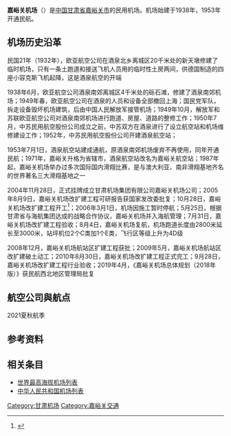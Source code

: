 {{Infobox Airport |
 airport_name = 嘉峪关机场<br />Jiayuguan Airport |
 photo = Jiayuguan Airport 01.jpg|
 photosize  = 180px|
 caption  = 嘉峪关机场|
 type = 民用 |
 run by =  |
 city = [[甘肅|甘肅]][[嘉峪关|嘉峪关]] |
 opened = |
 elevation-m = 1558| 
 distance_to_city =  |
 IATA = JGN|
 ICAO = ZLJQ<ref>[http://www.gcmap.com/airport/ZLJQ Airport information for ZLJQ] {{Wayback|url=http://www.gcmap.com/airport/ZLJQ |date=20160304071513 }} at Great Circle Mapper.</ref>|
 coordinates={{coord|39|51|34.8|N|98|20|18|E|region:CN_type:airport}}|
|map  = {{Location map|China Gansu|width=270|float=center
|caption=|mark=Airplane_silhouette.svg|marksize=10
|label='''JGN/ZLJQ'''|position=right
|lat_deg=39|lat_min=51|lat_sec=34.8|lat_dir=N
|lon_deg=98|lon_min=20|lon_sec=18|lon_dir=E
}}<small>机场在甘肃省的位置</small>|
 runway1_heading =14/32<ref>[http://www.airfieldmaps.co.uk/chinaairports.htm Airports in China] {{Wayback|url=http://www.airfieldmaps.co.uk/chinaairports.htm |date=20110903130232 }} from AirfieldMaps.co.uk</ref>|
 runway1_feet =  9843|
 runway1_meter =  3,000|
 runway1_surface = 混凝土|
}}
'''嘉峪关机场'''（{{airport codes|JGN|ZLJQ}}）是[[中国|中国]][[甘肃省|甘肃省]][[嘉峪关市|嘉峪关市]]的民用机场。机场始建于1938年，1953年开通民航。
==机场历史沿革==
民国21年（1932年），欧亚航空公司在酒泉北乡离城区20千米处的新天墩修建了临时机场，只有一条土跑道和接送飞机人员用的临时性土房两间，供德国制造的四座小容克斯飞机起降，这是酒泉航空的开端

1938年6月，欧亚航空公司酒泉南郊离城区4千米处的砾石滩，修建了酒泉南郊机场；1949年春，欧亚航空公司在酒泉的人员和设备全部撤回上海；国民党军队，拆走设备毁坏机场建筑，后由中国人民解放军接管机场；1949年10月，解放军和苏联欧亚航空公司对酒泉南郊机场进行跑道、房屋、道路的整修工作；1950年7月，中苏民用航空股份公司成立之前，中苏双方在酒泉进行了设立航空站和机场维修建设工作；1952年，中苏民用航空股份公司开建酒泉航空站；

1953年7月1日，酒泉航空站建成通航，原酒泉南郊机场废弃不再使用，同年开通民航；1971年，嘉峪关升格为省辖市，酒泉航空站改名为嘉峪关航空站；1987年起，嘉峪关机场举办过多次国际国内滑翔比赛，是与澳大利亚、南非滑翔基地齐名的世界著名三大滑翔基地之一

2004年11月28日，正式挂牌成立甘肃机场集团有限公司嘉峪关机场公司；2005年8月9日，嘉峪关机场改扩建工程可研报告获国家发改委批复；10月28日，嘉峪关机场改扩建工程开工<ref>{{Cite web |url=http://news.qq.com/a/20060804/001045.htm |title=甘肃嘉峪关机场今日正式复航 |accessdate=2010-06-19 |archive-date=2013-12-01 |archive-url=https://web.archive.org/web/20131201112855/http://news.qq.com/a/20060804/001045.htm |dead-url=no }}</ref>；2006年3月1日，机场因施工暂时停航；5月25日，根据甘肃省与海航集团达成的战略合作协议，嘉峪关机场并入海航管理；7月31日，嘉峪关机场改扩建工程验收；8月4日，嘉峪关机场复航，机场跑道长度由2800米延长至3000米，站坪机位2个C类加1个E类，飞行区等级上升为4D级

2008年12月，嘉峪关机场航站区扩建工程获批；2009年5月，嘉峪关机场航站区改扩建破土动工；2010年8月30日，嘉峪关机场改扩建工程正式完工；9月28日，嘉峪关机场改扩建工程行业验收；2019年4月，《嘉峪关机场总体规划（2018年版）》获民航西北地区管理局批复

==航空公司與航点==
2021夏秋航季

{{Airport-dest-list
|[[中国东方航空|中国东方航空]]|[[兰州中川国际机场|兰州]]、[[西安咸阳国际机场|西安]]、[[银川河东国际机场|银川]]
|[[四川航空|四川航空]]| [[兰州中川国际机场|兰州]]
|[[成都航空|成都航空]]| [[西安咸阳国际机场|西安]]
|[[春秋航空|春秋航空]]| [[兰州中川国际机场|兰州]]
|[[厦门航空|厦门航空]]| [[北京大兴国际机场|北京大兴]]
|[[瑞麗航空|瑞麗航空]]| [[兰州中川国际机场|兰州]]
}}

==参考资料==
{{reflist}}

==相关条目==
* [[世界最高海拔机场列表|世界最高海拔机场列表]]
* [[中华人民共和国机场列表|中华人民共和国机场列表]]

{{模板:甘肃民用机场}}
{{中华人民共和国机场}}

[[Category:甘肃机场|Category:甘肃机场]]
[[Category:嘉峪关交通|Category:嘉峪关交通]]